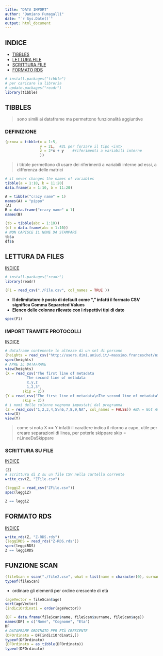 ```yaml
---
title: "DATA IMPORT"
author: "Damiano Fumagalli"
date: "`r Sys.Date()`"
output: html_document
--- 
```



## INDICE
* [TIBBLES](#tibbles)
* [LETTURA FILE](#lettura-da-files)
* [SCRITTURA FILE](#scrittura-su-file)
* [FORMATO RDS](#formato-rds)








```r
# install.packages("tibble")
# per caricare la libreria
# update.packages("readr")
library(tibble)
```
## TIBBLES

> sono simili ai dataframe ma permettono funzionalità aggiuntive


### DEFINIZIONE

```r
(prova = tibble(x = 1:5,
                y = 2L,  #2L per forzare il tipo <int>
                z = 2*x + y    #riferimenti a variabili interne
                ))
```
> i tibble permettono di usare dei riferimenti a variabili interne ad essi, a differenza delle matrici





```r
# it never changes the names of variables
tibble(a = 1:10, b = 11:20)
data.frame(a = 1:10, b = 11:20)

A = tibble("crazy name" = 1)
names(A) = "pippo"
(A)
B = data.frame("crazy name" = 1)
names(B)

(tb = tibble(abc = 1:10))
(df = data.frame(abc = 1:10))
# NON CAPISCE IL NOME DA STAMPARE
tb$a
df$a
```




## LETTURA DA FILES    
[INDICE](#)

```r
# install.packages("readr")
library(readr)

(F1 = read_csv("./File.csv", col_names = TRUE ))
```
* **Il delimitatore è posto di default come "," infatti il formato CSV significa Comma Separeted Values**
* **Elenco delle colonne rilevate con i rispettivi tipi di dato**


```r
spec(F1)
```
### **IMPORT TRAMITE PROTOCOLLI**   
[INDICE](#)
```r
# dataframe contenente le altezze di un set di persone 
(heights = read_csv("http://users.dimi.uniud.it/~massimo.franceschet/ns/plugandplay/import/heights.csv"))
spec(heights)
# APRE IL DATAFRAME
view(heights)
(X = read_csv("The first line of metadata
          The second line of metadata
          x,y,z
          1,2,3", 
        skip = 2))
(Y = read_csv("The first line of metadata\nThe second line of metadata\nx,y,z\n1,2,3", 
        skip = 2))
# i nomi delle colonne vegnono impostati dal programma
(Z = read_csv("1,2,3,4,5\n6,7,8,9,NA", col_names = FALSE)) #NA = Not Available 
view(X)
view(Y)

```
> come si nota X == Y infatti il carattere \n indica il ritorno a capo, utile per creare separazioni di linea, per poterle skippare skip = nLineeDaSkippare


### **SCRITTURA SU FILE**      
[INDICE](#)

```r
(Z)
# scrittura di Z su un file CSV nella cartella corrente
write_csv(Z, "ZFile.csv")

(leggiZ = read_csv("ZFile.csv"))
spec(leggiZ)

Z == leggiZ

```

## **FORMATO RDS **     
[INDICE](#)
```r
write_rds(Z, "Z-RDS.rds")
(leggiRDS = read_rds("Z-RDS.rds"))
spec(leggiRDS)
Z == leggiRDS
```


## **FUNZIONE SCAN**

```r
(fileScan = scan("./file2.csv", what = list(name = character(0), surname = character(0), age = integer(0)), skip = 1, sep=","))
typeof(fileScan)
```
* ordinare gli elementi per ordine crescente di età

```r
(ageVector = fileScan$age)
sort(ageVector)
(indiciOrdinati = order(ageVector))

(DF = data.frame(fileScan$name, fileScan$surname, fileScan$age))
names(DF) = c("Nome", "Cognome", "Eta")
DF
# DATAFRAME ORDINATO PER ETÀ CRESCENTE
(DFOrdinato = DF[indiciOrdinati,])
typeof(DFOrdinato)
(DFOrdinato = as_tibble(DFOrdinato))
typeof(DFOrdinato)
```




